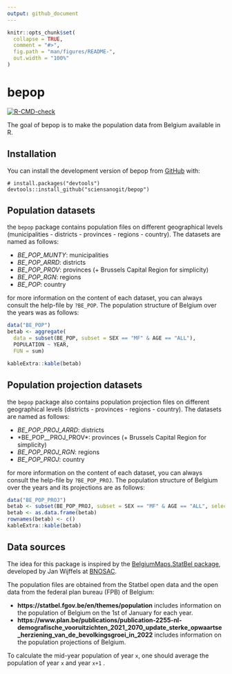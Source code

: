 ```yaml
---
output: github_document
---
```


<!-- README.md is generated from README.Rmd. Please edit that file -->

```r
knitr::opts_chunk$set(
  collapse = TRUE,
  comment = "#>",
  fig.path = "man/figures/README-",
  out.width = "100%"
)
```

# bepop

<!-- badges: start -->
[![R-CMD-check](https://github.com/sciensanogit/bepop/actions/workflows/R-CMD-check.yaml/badge.svg)](https://github.com/sciensanogit/bepop/actions/workflows/R-CMD-check.yaml)
<!-- badges: end -->

The goal of bepop is to make the population data from Belgium available in R.

## Installation

You can install the development version of bepop from [GitHub](https://github.com/) with:

```
# install.packages("devtools")
devtools::install_github("sciensanogit/bepop")
```

## Population datasets

the `bepop` package contains population files on different geographical levels (municipalities - districts - provinces -  regions - country). The datasets are named as follows:

* *BE_POP_MUNTY*: municipalities
* *BE_POP_ARRD*: districts
* *BE_POP_PROV*: provinces (+ Brussels Capital Region for simplicity)
* *BE_POP_RGN*: regions
* *BE_POP*: country

for more information on the content of each dataset, you can always consult the help-file by `?BE_POP`. The population structure of Belgium over the years was as follows:

```r
data("BE_POP")
betab <- aggregate(
  data = subset(BE_POP, subset = SEX == "MF" & AGE == "ALL"),
  POPULATION ~ YEAR,
  FUN = sum)

kableExtra::kable(betab)
```

## Population projection datasets

the `bepop` package also contains population projection files on different geographical levels (districts - provinces -  regions - country). The datasets are named as follows:

* *BE_POP_PROJ_ARRD*: districts
* *BE_POP__PROJ_PROV*: provinces (+ Brussels Capital Region for simplicity)
* *BE_POP_PROJ_RGN*: regions
* *BE_POP_PROJ*: country

for more information on the content of each dataset, you can always consult the help-file by `?BE_POP_PROJ`. The population structure of Belgium over the years and its projections are as follows:

```r
data("BE_POP_PROJ")
betab <- subset(BE_POP_PROJ, subset = SEX == "MF" & AGE == "ALL", select = c("YEAR", "POPULATION"))
betab <- as.data.frame(betab)
rownames(betab) <- c()
kableExtra::kable(betab)
```

## Data sources

The idea for this package is inspired by the [BelgiumMaps.StatBel package](https://github.com/bnosac/BelgiumMaps.StatBel), developed by Jan Wijffels at [BNOSAC](http://www.bnosac.be/index.php/blog/55-belgiummaps-statbel-r-package-with-administrative-boundaries-of-belgium).

The population files are obtained from the Statbel open data and the open data from the federal plan bureau (FPB) of Belgium:

* **https://statbel.fgov.be/en/themes/population** includes information on the population of Belgium on the 1st of January for each year.
* **https://www.plan.be/publications/publication-2255-nl-demografische_vooruitzichten_2021_2070_update_sterke_opwaartse_herziening_van_de_bevolkingsgroei_in_2022** includes information on the population projections of Belgium.

To calculate the mid-year population of year `x`, one should average the population of year `x` and year `x+1` .
